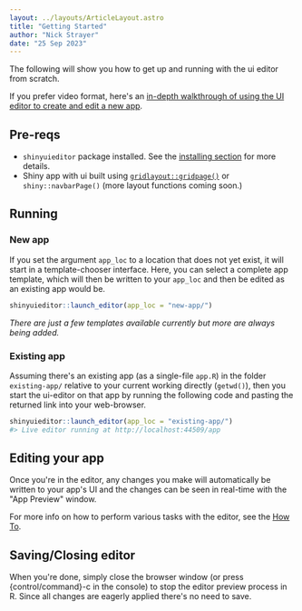 ```yaml
---
layout: ../layouts/ArticleLayout.astro
title: "Getting Started"
author: "Nick Strayer"
date: "25 Sep 2023"
---
```


The following will show you how to get up and running with the ui editor from scratch.

If you prefer video format, here's an [in-depth walkthrough of using the UI editor to create and edit a new app](https://www.youtube.com/watch?v=gYPnLiudtGU).

## Pre-reqs

- `shinyuieditor` package installed. See the [installing section](./#installing) for more details.
- Shiny app with ui built using [`gridlayout::gridpage()`](https://rstudio.github.io/gridlayout/) or `shiny::navbarPage()` (more layout functions coming soon.)

## Running

### New app

If you set the argument `app_loc` to a location that does not yet exist, it will start in a template-chooser interface. Here, you can select a complete app template, which will then be written to your `app_loc` and then be edited as an existing app would be.

```r
shinyuieditor::launch_editor(app_loc = "new-app/")
```

_There are just a few templates available currently but more are always being added._

### Existing app

Assuming there's an existing app (as a single-file `app.R`) in the folder `existing-app/` relative to your current working directly (`getwd()`), then you start the ui-editor on that app by running the following code and pasting the returned link into your web-browser.

```r
shinyuieditor::launch_editor(app_loc = "existing-app/")
#> Live editor running at http://localhost:44509/app
```

## Editing your app

Once you're in the editor, any changes you make will automatically be written to your app's UI and the changes can be seen in real-time with the "App Preview" window.

For more info on how to perform various tasks with the editor, see the [How To](how-to).

## Saving/Closing editor

When you're done, simply close the browser window (or press &lcub;control/command&rcub;-c in the console) to stop the editor preview process in R. Since all changes are eagerly applied there's no need to save.
